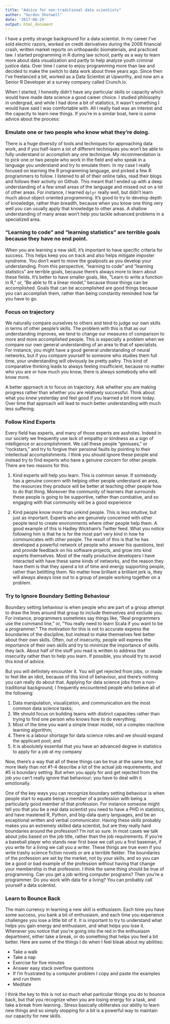 ```yaml
---
title: "Advice for non-traditional data scientists"
author: "Gordon Shotwell"
date: '2017-08-29'
output: html_document
---
```


I have a pretty strange background for a data scientist. In my career I’ve sold electric razors, worked on credit derivatives during the 2008 financial crash, written market reports on orthopaedic biomaterials, and practiced law. I started programming in R during law school, partly as a way to learn more about data visualization and partly to help analyze youth criminal justice data. Over time I came to enjoy programming more than law and decided to make the switch to data work about three years ago. Since then I’ve freelanced a bit, worked as a Data Scientist at Upworthy, and now am a Senior R Developer at a survey company called Crunch.io.

When I started, I honestly didn’t have any particular skills or capacity which would have made data science a good career choice. I studied philosophy in undergrad, and while I had done a bit of statistics, it wasn’t something I would have said I was comfortable with. All I really had was an interest and the capacity to learn new things. If you’re in a similar boat, here is some advice about the process:

### Emulate one or two people who know what they're doing.

There is a huge diversity of tools and techniques for approaching data work, and if you half-learn a lot of different techniques you won’t be able to fully understand or accomplish any one technique. My recommendation is to pick one or two people who work in the field and who speak in a language you understand and try to emulate them. In my case I really focused on learning the R programming language, and picked a few R programmers to follow. I listened to all of their online talks, read their blogs and follows their activity on Github. This meant that I ended up with a deep understanding of a few small areas of the language and missed out on a lot of other areas. For instance, I learned `dplyr` really well, but didn’t learn much about object oriented programming. It’s good to try to develop depth of knowledge, rather than breadth, because when you know one thing very well you can usually apply that knowledge to other areas. A shallow understanding of many areas won’t help you tackle advanced problems in a specialized area.

### "Learning to code" and "learning statistics" are terrible goals because they have no end point.

When you are learning a new skill, it’s important to have specific criteria for success. This helps keep you on track and also helps mitigate imposter syndrome. You don’t want to move the goalposts as you develop your understanding. From this perspective, “learning to code” and “learning statistics” are terrible goals, because there’s always more to learn about these fields. It’s better to have smaller goals, like, “Learn to write a function in R,” or, “Be able to fit a linear model,” because those things can be accomplished. Goals that can be accomplished are good things because you can accomplish them, rather than being constantly reminded how far you have to go.

### Focus on trajectory

We naturally compare ourselves to others and tend to judge our own skills in terms of other people’s skills. The problem with this is that as our understanding improves, we tend to change our measures of comparison to more and more accomplished people. This is especially a problem when we compare our own general understanding of an area to that of specialists. For instance, you might have a good general understanding of neural networks, but if you compare yourself to someone who studies them full time, your understanding will obviously be pretty paltry. This kind of comparative thinking leads to always feeling insufficient, because no matter who you are or how much you know, there is always somebody who will know more.

A better approach is to focus on trajectory. Ask whether you are making progress rather than whether you are relatively successful. Think about what you knew yesterday and feel good if you learned a bit more today. Over time that approach will lead to much better understanding with much less suffering.


### Follow Kind Experts

Every field has experts, and many of those experts are assholes. Indeed in our society we frequently use lack of empathy or kindness as a sign of intelligence or accomplishment. We call these people “geniuses,” or “rockstars,” and try to forgive their personal faults by pointing to their intellectual accomplishments. I think you should ignore these people and instead try to find experts who have a genuine concern for other people. There are two reasons for this.

1.  Kind experts will help you learn. This is common sense. If somebody has a genuine concern with helping other people understand an area, the resources they produce will be better at teaching other people how to do that thing. Moreover the community of learners that surrounds these people is going to be supportive, rather than combative, and so engaging with that community will be a good experience

2.  Kind people know more than unkind people. This is less intuitive, but just as important. Experts who are genuinely concerned with other people tend to create environments where other people help them. A good example of this is Hadley Wickham’s Twitter feed. What you notice following him is that he is for the most part very kind in how he communicates with other people. The result of this is that he has developed a powerful network of people who answer his questions, test and provide feedback on his software projects, and grow into kind experts themselves. Most of the really productive developers I have interacted with have these same kinds of networks, and the reason they have them is that they spend a lot of time and energy supporting people, rather than belittling them. No matter how brilliant a brilliant jerk is, they will always always lose out to a group of people working together on a problem.

### Try to Ignore Boundary Setting Behaviour

Boundary setting behaviour is when people who are part of a group attempt to draw the lines around that group to include themselves and exclude you. For instance, programmers sometimes say things like, “Real programmers use the command line,” or, “You really need to learn Scala if you want to be a programmer.” The motivation for this is not to accurate express the boundaries of the discipline, but instead to make themselves feel better about their own skills. Often, out of insecurity, people will express the importance of their own skills and try to minimize the importance of skills they lack. About half of the stuff you read is written to address that insecurity rather than to help you learn. If possible, you should try to avoid this kind of advice.

But you will definitely encounter it. You will get rejected from jobs, or made to feel like an idiot, because of this kind of behaviour, and there’s nothing you can really do about that. Applying for data science jobs from a non-traditional background, I frequently encountered people who believe all of the following:

1.  Data manipulation, visualization, and communication are the most common data science tasks;
2.  We should focus on building teams with distinct capacities rather than trying to find one person who knows how to do everything;
3.  Most of the time you want a simple linear model, not a complex machine learning algorithm;
4.  There is a labour shortage for data science roles and we should expand the applicant pool; and
5.  It is absolutely essential that you have an advanced degree in statistics to apply for a job at my company

Now, there’s a way that all of these things can be true at the same time, but more likely than not #1-4 describe a lot of the actual job requirements, and #5 is boundary setting. But when you apply for and get rejected from the job you can’t really ignore that behaviour; you have to deal with it emotionally.

One of the key ways you can recognize boundary setting behaviour is when people start to equate being a member of a profession with being a particularly good member of that profession. For instance someone might tell you that you be a real data scientist you need to have a PHD in statistics, and have mastered R, Python, and big-data query languages, and be an exceptional written and verbal communicator. Having these skills probably makes you an extremely skilled data scientist, but are they really hard boundaries around the profession? I'm not so sure. In most cases we talk about jobs based on the job title, rather than the job requirements. If you’re a baseball player who stands near first base we call you a first baseman, if you write for a living we call you a writer. These things are true even if you write trashy science fiction novels or are a terrible fielder. The boundaries of the profession are set by the market, not by your skills, and so you can be a good or bad example of the profession without having that change your membership in that profession. I think the same thing should be true of programming. Can you get a job writing computer programs? Then you're a programmer. Do you work with data for a living? You can probably call yourself a data scientist. 

### Learn to Bounce Back

The main currency in learning a new skill is enthusiasm. Each time you have some success, you bank a bit of enthusiasm, and each time you experience challenges you lose a little bit of it. It is important to try to understand what helps you gain energy and enthusiasm, and what helps you lose it. Whenever you notice that you’re going into the red in the enthusiasm department, either take a break, or do something that helps you feel a bit better. Here are some of the things I do when I feel bleak about my abilities:

-   Take a walk
-   Take a nap
-   Exercise for five minutes
-   Answer easy stack overflow questions
-   If I’m frustrated by a computer problem I copy and paste the examples and run them
-   Meditate

I think the key to this is not so much what particular things you do to bounce back, but that you recognize when you are losing energy for a task, and take a break from learning.. Stress basically obliterates our ability to learn new things and so simply stopping for a bit is a powerful way to maintain our capacity for new skills.
